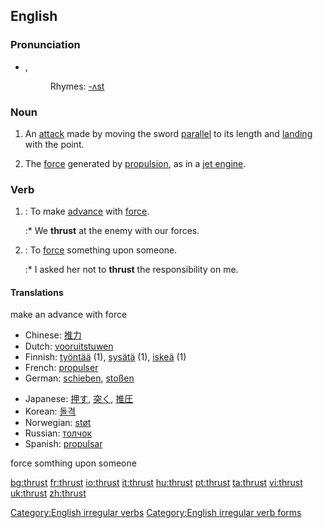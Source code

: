 ==English==
===Pronunciation===
*{{IPA|/ˈθɹʌst/}}, {{SAMPA|/"TrVst/}}
*:Rhymes: [[Rhymes:English:-ʌst|-ʌst]]

===Noun===
{{en-noun}}

# {{fencing}} An [[attack]] made by moving the sword [[parallel]] to its length and [[land]]ing with the point.
# The [[force]] generated by [[propulsion]], as in a [[jet engine]].

===Verb===
{{en-verb|inf=to thrust|thrusts|thrusting|thrust}}

# {{intransitive}}: To make [[advance]] with [[force#Noun|force]].
#:* We '''thrust''' at the enemy with our forces.
# {{transitive}}: To [[force#Verb|force]] something upon someone.
#:* I asked her not to '''thrust''' the responsibility on me.

====Translations ====

;make an advance with force
{{top}}
*Chinese: [[推力]]
*Dutch: [[vooruitstuwen]]
*Finnish: [[työntää]] (1), [[sysätä]] (1), [[iskeä]] (1)
*French: [[propulser]]
*German: [[schieben]], [[stoßen]]
{{mid}}
*Japanese: [[押す]], [[突く]], [[推圧]]
*Korean: [[돌격]]
*Norwegian: [[støt]]
*Russian: [[толчок]]
*Spanish: [[propulsar]]
{{bottom}}

;force somthing upon someone
{{top}}
{{bottom}}

[[Category:English irregular verbs]]
[[Category:English irregular verb forms]]

[[bg:thrust]]
[[fr:thrust]]
[[io:thrust]]
[[it:thrust]]
[[hu:thrust]]
[[pt:thrust]]
[[ta:thrust]]
[[vi:thrust]]
[[uk:thrust]]
[[zh:thrust]]